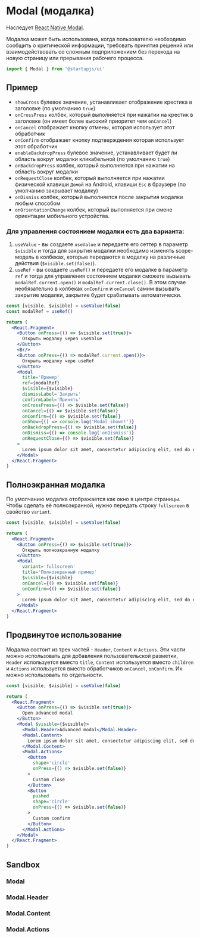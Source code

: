
# Modal (модалка)

Наследует [React Native Modal](https://reactnative.dev/docs/modal).

Модалка может быть использована, когда пользователю необходимо сообщить о критической информации, требовать принятия решений или взаимодействовать со сложным подприложением без перехода на новую страницу или прерывания рабочего процесса.

```jsx
import { Modal } from '@startupjs/ui'
```

## Пример

- `showCross` булевое значение, устанавливает отображение крестика в заголовке (по умолчанию `true`)
- `onCrossPress` колбек, который выполняется при нажатии на крестик в заголовке (он имеет более высокий приоритет чем `onCancel`)
- `onCancel` отображает кнопку отмены, которая использует этот обработчик
- `onConfirm` отображает кнопку подтверждения которая использует этот обработчик
- `enableBackdropPress` булевое значение, устанавливает будет ли область вокруг модалки кликабельной (по умолчанию `true`)
- `onBackdropPress` колбек, который выполняется при нажатии на область вокруг модалки
- `onRequestClose` колбек, который выполняется при нажатии физической клавиши `Домой` на Android, клавиши `Esc` в браузере (по умолчанию закрывает модалку)
- `onDismiss` колбек, который выполняется после закрытия модалки любым способом
- `onOrientationChange` колбек, который выполняется при смене ориентации мобильного устройства.

### Для управления состоянием модалки есть два варианта:
  1. `useValue` - вы создаете `useValue` и передаете его сеттер в параметр `$visible` и тогда для закрытия модалки необходимо изменять scope-модель в колбеках, которые передаются в модалку на различные действия (`$visible.set(false)`).
  2. `useRef` - вы создаете `useRef()` и передаете его модалке в параметр `ref` и тогда для управления состоянием модалки сможете вызывать `modalRef.current.open()` и `modalRef.current.close()`. В этом случае необязательно в колбеках `onConfirm` и `onCancel` самим вызывать закрытие модалки, закрытие будет срабатывать автоматически.

```jsx example
const [visible, $visible] = useValue(false)
const modalRef = useRef()

return (
  <React.Fragment>
    <Button onPress={() => $visible.set(true)}>
      Открыть модалку через useValue
    </Button>
    <Br/>
    <Button onPress={() => modalRef.current.open()}>
      Открыть модалку чере useRef
    </Button>
    <Modal
      title='Пример'
      ref={modalRef}
      $visible={$visible}
      dismissLabel='Закрыть'
      confirmLabel='Принять'
      onCrossPress={() => $visible.set(false)}
      onCancel={() => $visible.set(false)}
      onConfirm={() => $visible.set(false)}
      onShow={() => console.log('Modal shown!')}
      onBackdropPress={() => $visible.set(false)}
      onDismiss={() => console.log('onDismiss')}
      onRequestClose={() => $visible.set(false)}
    >
      Lorem ipsum dolor sit amet, consectetur adipiscing elit, sed do eiusmod tempor incididunt ut labore et dolore magna aliqua. Ut enim ad minim veniam, quis nostrud exercitation ullamco laboris nisi ut aliquip ex ea commodo consequat. Duis aute irure dolor in reprehenderit.
    </Modal>
  </React.Fragment>
)
```

## Полноэкранная модалка

По умолчанию модалка отображается как окно в центре страницы. Чтобы сделать её полноэкранной, нужно передать строку `fullscreen` в свойство `variant`.

```jsx example
const [visible, $visible] = useValue(false)

return (
  <React.Fragment>
    <Button onPress={() => $visible.set(true)}>
      Открыть полноэкранную модалку
    </Button>
    <Modal
      variant='fullscreen'
      title='Полноэкранный пример'
      $visible={$visible}
      onCancel={() => $visible.set(false)}
      onConfirm={() => $visible.set(false)}
    >
      Lorem ipsum dolor sit amet, consectetur adipiscing elit, sed do eiusmod tempor incididunt ut labore et dolore magna aliqua. Ut enim ad minim veniam, quis nostrud exercitation ullamco laboris nisi ut aliquip ex ea commodo consequat. Duis aute irure dolor in reprehenderit.
    </Modal>
  </React.Fragment>
)
```

## Продвинутое использование

Модалка состоит из трех частей - `Header`, `Content` и `Actions`. Эти части можно использовать для добавления пользовательской разметки, `Header` используется вместо `title`, `Content` используется вместо `children` и `Actions` используется вместо обработчиков `onCancel`, `onConfirm`. Их можно использовать по отдельности.

```jsx example
const [visible, $visible] = useValue(false)

return (
  <React.Fragment>
    <Button onPress={() => $visible.set(true)}>
      Open advanced modal
    </Button>
    <Modal $visible={$visible}>
      <Modal.Header>Advanced modal</Modal.Header>
      <Modal.Content>
        Lorem ipsum dolor sit amet, consectetur adipiscing elit, sed do eiusmod tempor incididunt ut labore et dolore magna aliqua. Ut enim ad minim veniam, quis nostrud exercitation ullamco laboris nisi ut aliquip ex ea commodo consequat. Duis aute irure dolor in reprehenderit.
      </Modal.Content>
      <Modal.Actions>
        <Button
          shape='circle'
          onPress={() => $visible.set(false)}
        >
          Custom close
        </Button>
        <Button
          pushed
          shape='circle'
          onPress={() => $visible.set(false)}
        >
          Custom confirm
        </Button>
      </Modal.Actions>
    </Modal>
  </React.Fragment>
)
```

## Sandbox

### Modal

<Sandbox Component={Modal} />

### Modal.Header

<Sandbox Component={Modal.Header} />

### Modal.Content

<Sandbox Component={Modal.Content} />

### Modal.Actions

<Sandbox Component={Modal.Actions} />
